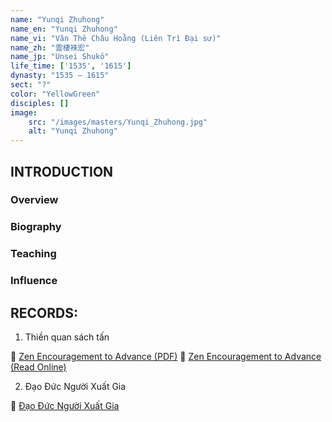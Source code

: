 ```yaml
---
name: "Yunqi Zhuhong"
name_en: "Yunqi Zhuhong"
name_vi: "Vân Thê Châu Hoằng (Liên Trì Đại sư)"
name_zh: "雲棲袾宏"
name_jp: "Unsei Shukō"
life_time: ['1535', '1615']
dynasty: "1535 — 1615"
sect: "?"
color: "YellowGreen"
disciples: []
image:
    src: "/images/masters/Yunqi_Zhuhong.jpg"
    alt: "Yunqi Zhuhong"
---
```


## INTRODUCTION



### Overview



### Biography



### Teaching



### Influence



## RECORDS:

1. Thiền quan sách tấn

📖 [Zen Encouragement to Advance (PDF)](https://thuvienhoasen.org/images/file/XBJYpp1G0QgQAApq/thienquansachtan.pdf)
📖 [Zen Encouragement to Advance (Read Online)](https://thientruclam.info/ht-thich-thanh-tu/thien-quan-sach-tan)

2. Đạo Đức Người Xuất Gia

📖 [Đạo Đức Người Xuất Gia](https://thuvienhoasen.org/p26a30971/dao-duc-nguoi-xuat-gia)
